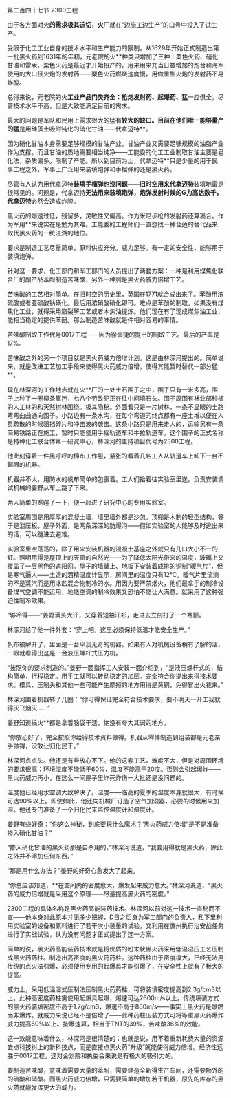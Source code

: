 

第二百四十七节 2300工程

由于各方面对火**的需求极其迫切，火**厂就在“边施工边生产”的口号中投入了试生产。

受限于化工工业自身的技术水平和生产能力的限制，从1629年开始正式制造出第一批黑火药到1631年的年初，元老院的火**种类只增加了三种：栗色火药、硝化甘油和雷汞。栗色火药是最近才开始投产的，用来用来充当日益增加的炮台和海军使用的大口径火炮的发射药――栗色火药燃烧速度慢，用做重型火炮的发射药不易炸膛。

总得来说，元老院的火**工业产品门类齐全：枪炮发射药、起爆药、猛**一应俱全。尽管技术水平不高，但是大致能满足目前的需求。

最大的问题是军队和民用上需求很大的猛**有较大的缺口。目前在他们唯一能够量产的猛**是用硅藻土吸附钝化的硝化甘油――代拿迈特**。

因为硝化甘油本身需要足够规模的甘油产业，甘油产业又需要足够规模的油脂产业作为支撑。而且甘油的质地需要相当纯净――工能委的化工工业制取甘油主要是皂化法，杂质偏多。限制了产能。所以到目前为止，代拿迈特**只是少量的用于民事工程之外，军事上广泛用来装填炮弹和手榴弹的还是黑火药。

尽管有人认为用代拿迈特**装填手榴弹也没问题――旧时空用来代拿迈特**装填地雷是很常见的。问题是，代拿迈特**无法用来装填炮弹，炮弹发射时候的G力高达数千，代拿迈特**必然会造成炸膛。

黑火药的爆速过低，残留多，灵敏性又偏高。作为米尼步枪的发射药还算凑合。作为军用**来说实在是勉为其难。工能委的工程师们一直想找一种合适的替代品来取代黑火药的一统江湖的地位。

要求是制造工艺尽量简单，原料供应充分。威力足够。有一定的安全性，能够用于装填炮弹。

针对这一要求，化工部门和军工部门的人员提出了两套方案：一种是利用煤焦化联合厂的副产品苯酚制造苦味酸，另外一种则是黑火药威力倍增工艺。

苦味酸的工艺相对简单。在旧时空的历史里，英国在1771就合成出来了。苯酚用浓硫酸或者亚硫酸钠磺化。最后用浓硝酸硝化即可。难点是苯酚的制取。如果没有煤焦化工业，就得采用脂裂解工艺或者木焦油提炼。他们现在有了现成煤焦油工业，能相当稳定的提供苯酚。那么制造苦味酸就是件相对容易的事情。

苦味酸制取工作代号0017工程――因为徐营捷的提出的制取工艺。最后的产率是17%。

苦味酸之外的另一个项目就是黑火药威力倍增计划。这是由林深河提出的。简单说来，就是改进工艺加工手段来使得黑火药威力倍增，使得其能暂时替代一部分猛**。

现在林深河的工作地点就在火**厂的一处土石围子之中，围子只有一米多高，围子上种了一圈柳条篱笆，七八个劳改犯正在往中间填石头。围子周围有林业部种植的人工林的和天然树林围绕。极其隐秘。外面看只是一片树林，一条不显眼的土路弯弯曲曲通向围子。小路边有一条水沟，在每个弯道的终点都有一座土堆以便在人员疏散的时候阻挡碎片和冲击波的袭击。这条小路只是用来走人的，运输另有一条简易铁路正在施工，暂时只能使用手摇轨道车和牛拉轨道车。这个围子的正式名称是特种化工联合体第一研究中心，林深河的主持项目代号为2300工程。

他此刻穿着一件黑呼呼的棉布工作服，紧张的看着几名工人从轨道车上卸下一台不起眼的机器。

机器并不大，用防水的帆布简单的包裹着。工人们抬着往实验室里送。负责安装调试机械的姜野从车上跳了下来。

两人简单的寒暄了一下，便一起进了研究中心的专用实验室。

实验室周围是用厚厚的混凝土墙，墙里墙外都是沙包。顶棚是木制的轻型结构，等于是泄压板。屋子外面，是两条深深的防爆沟――假如实验室的人能够及时逃出来的话，可以跳进去避难。

实验室里空荡荡的，除了用来安装机器的混凝土基座之外就只有几口大小不一的缸。照明用得是屋顶上的天窗的自然光――为了降低太阳光带来的温度，玻璃上又覆盖了一层黑色的遮阳网。屋子的墙壁上、地板下安装着成排的铜制“暖气片”，但是寒气逼人――土造的酒精温度计显示，房间里的温度只有12℃。暖气片里流淌的不是蒸汽而是用冰盐混合物制冷的水。用因为要严禁烟火，他们最拿手的制冷设备煤气空调不能运用，地能空调的制冷效果又恐怕不能让人满意。就采用了这种强迫性制冷效果。

“够冷得――”姜野满头大汗，又穿着短袖汗衫，走进去立刻打了一个寒颤。

林深河给了他一件外套：“穿上吧，这里必须保持低温才能安全生产。”

帆布被解开了，里面是一台平淡无奇的机器。如果有人对机械设备稍有了解的话，一眼就看得出这是一台液压螺杆式压力机。

“按照你的要求制造的。”姜野一面指挥工人安装一面介绍到，“是液压螺杆式的，结构简单，行程稳定。用手工就可以转动稳定的加压。完全符合你提出来得技术要求。模具、压制头和其他一些可能产生摩擦的地方用得是黄铜，免得冒出火花来。”

林深河围着机器转了几圈：“你可得保证完全符合技术要求，要不明天一开工我就得灰飞烟灭……”

姜野知道搞火**都是拿着脑袋干活，绝没有夸大其词的地方。

“你放心好了，完全按照你给得技术资料做得。机器从零件制造到组装都是元老亲手做得，没敢让归化民干。”

林深河点点头。他还是有些放心不下。他的这套工艺，难度不大，但是对周围环境的要求很高：环境湿度不能低于60%，温度不能高于20度。否则会引起爆炸――黑火药威力再小，在这么一间屋子里炸死炸伤一大批还是没问题的。

温度他已经用水空调大致解决了。湿度――临高的夏季的湿度本身就很大，有时候可达90%以上。即使如此，他还向机械厂订造了空气加湿器，必要的时候用来加湿。他还专门准备了一个归化民来监控温度计和湿度计。

姜野有些好奇：“你这么神秘，到底要玩什么魔术？‘黑火药威力倍增”是不是准备掺入硝化甘油？”

“掺入硝化甘油的黑火药那是自杀用的。”林深河说道，“我要用得就是黑火药，除此之外并不添加任何东西。”

“那是用什么办法？”姜野的好奇心愈发大了起来。

“你总应该知道，**在空间内的密度愈大，爆发起来威力愈大。”林深河说道，“黑火药的威力倍增就是采用这个原理――尽量提高黑火药的密度。”

2300工程的具体名称是黑火药高能装药技术。林深河以前对这一技术一直秘而不宣――他本身对此原本并无多少把握，D日之后身为军工部门的负责人，私下里利用实验室的设备和原料进行了若干次小装量的试验，又利用在儋州执行治安战任务进行了实战试验，认为没有问题才正式提出了这一方案。

简单的说，黑火药高能装药技术就是将优质的粉末状黑火药采用低温湿压工艺压制成黑火药药柱。制造出高密度的黑火药药柱。这种药柱由于密度极大，已经无法用传统的点火法引爆，必须使用专用的起爆具才能引爆了，在安全性上就有了极大的提高。

威力上，采用低温湿式压制法压制黑火药药柱，可将装填密度提高到2.3g/cm3以上。此种高密度药柱需使用起爆具起爆，爆速可达2600m/s以上。传统填装方式的黑火药装填密度不高于1.7g/cm3，爆速不高于800m/s――事实上黑火药是爆燃而非爆炸。就威力来说已经不是倍增了――此种药柱压装方式可将等重黑火药爆炸威力提高60%以上。按爆速算，相当于TNT的39%，苦味酸36%的效能。

这一效能意味着什么，林深河是很清楚的：也就是说，用不着重新耗费大量的资源去点科技树上的新科技点，而是直接点黑火药“升级”就能使得威力倍增。经济性远胜于0017工程。这对企划院和执委会来说是有极大的吸引力的。

要制造苦味酸，意味着需要大量的苯酚，需要建造全新得生产车间，还需要额外的的硫酸和硝酸。而黑火药威力倍增，只需要简单的增加若干机器，原先的库存的黑火药就能发挥更大的威力。

